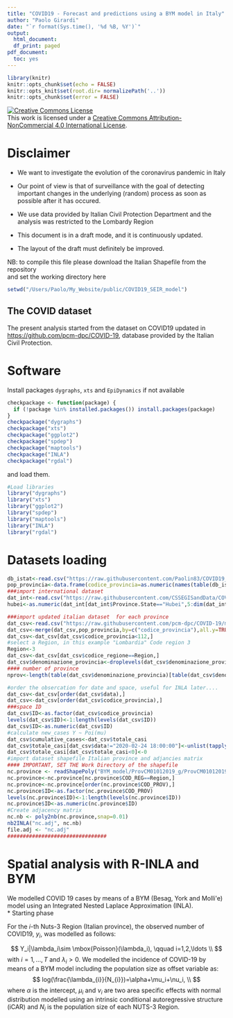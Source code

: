 ```yaml
---
title: "COVID19 - Forecast and predictions using a BYM model in Italy"
author: "Paolo Girardi"
date: "`r format(Sys.time(), '%d %B, %Y')`"
output:
  html_document:
  df_print: paged
pdf_document: 
  toc: yes 
---
```

```r
library(knitr)
knitr::opts_chunk$set(echo = FALSE)
knitr::opts_knit$set(root.dir= normalizePath('..'))
knitr::opts_chunk$set(error = FALSE)
```
<a rel="license" href="http://creativecommons.org/licenses/by-nc/4.0/"><img alt="Creative Commons License" style="border-width:0" src="https://i.creativecommons.org/l/by-nc/4.0/88x31.png" /></a><br />This work is licensed under a <a rel="license" href="http://creativecommons.org/licenses/by-nc/4.0/">Creative Commons Attribution-NonCommercial 4.0 International License</a>.

# Disclaimer

* We want to investigate the evolution of the coronavirus pandemic in  Italy

* Our point of view is that of surveillance with the goal of detecting important changes in the underlying (random) process as soon as possible after it has occured.

* We use data provided by  Italian Civil Protection Department and the analysis was restricted to the Lombardy Region

* This document is in a draft mode, and it is continuously updated.

* The layout of the draft must definitely be improved.   

NB: to compile this file please download the Italian Shapefile from the repository  
and set the working directory here  
```r
setwd("/Users/Paolo/My_Website/public/COVID19_SEIR_model")  
```
## The COVID dataset

The present analysis started from the dataset on COVID19 updated in
<https://github.com/pcm-dpc/COVID-19>, database provided by the Italian
Civil Protection.


# Software 

Install  packages `dygraphs`,  `xts` and `EpiDynamics` if not available

```r
checkpackage <- function(package) {
  if (!package %in% installed.packages()) install.packages(package)
}
checkpackage("dygraphs")
checkpackage("xts")
checkpackage("ggplot2")
checkpackage("spdep")
checkpackage("maptools")
checkpackage("INLA")
checkpackage("rgdal")
```
and load them.
```r
#Load libraries
library("dygraphs")
library("xts")
library("ggplot2")
library("spdep")
library("maptools")
library("INLA")
library("rgdal")
```
# Datasets loading
```r
db_istat<-read.csv("https://raw.githubusercontent.com/Paolin83/COVID19_SEIR_model/master/BYM_model/Elenco-comuni-italiani2.csv",sep=";",header=T,dec=",")
pop_provincia<-data.frame(codice_provincia=as.numeric(names(table(db_istat[,3]))),pop=tapply(db_istat[,20],db_istat[,3],sum))
###import international dataset
dat_int<-read.csv("https://raw.githubusercontent.com/CSSEGISandData/COVID-19/master/csse_covid_19_data/csse_covid_19_time_series/time_series_19-covid-Confirmed.csv",header=T)
hubei<-as.numeric(dat_int[dat_int$Province.State=="Hubei",5:dim(dat_int)[2]])

###import updated italian dataset  for each province
dat_csv<-read.csv("https://raw.githubusercontent.com/pcm-dpc/COVID-19/master/dati-province/dpc-covid19-ita-province.csv",header=T)
dat_csv<-merge(dat_csv,pop_provincia,by=c("codice_provincia"),all.y=TRUE)
dat_csv<-dat_csv[dat_csv$codice_provincia<112,]
#select a Region, in this example "Lombardia" Code region 3
Region<-3
dat_csv<-dat_csv[dat_csv$codice_regione==Region,]
dat_csv$denominazione_provincia<-droplevels(dat_csv$denominazione_provincia)
#### number of province
nprov<-length(table(dat_csv$denominazione_provincia)[table(dat_csv$denominazione_provincia)>0])

#order the obsercation for date and space, useful for INLA later....
dat_csv<-dat_csv[order(dat_csv$data),]
dat_csv<-dat_csv[order(dat_csv$codice_provincia),]
###space ID
dat_csv$ID<-as.factor(dat_csv$codice_provincia)
levels(dat_csv$ID)<-1:length(levels(dat_csv$ID))
dat_csv$ID<-as.numeric(dat_csv$ID)
#calculate new_cases Y ~ Poi(mu)
dat_csv$cumulative_cases<-dat_csv$totale_casi
dat_csv$totale_casi[dat_csv$data!="2020-02-24 18:00:00"]<-unlist(tapply(dat_csv$totale_casi,dat_csv$ID,diff))
dat_csv$totale_casi[dat_csv$totale_casi<0]<-0
#import dataset shapefile Italian province and adjancies matrix
#### IMPORTANT, SET THE Work Directory of the shapefile 
nc.province <- readShapePoly("BYM_model/ProvCM01012019_g/ProvCM01012019_g_WGS84.shp")
nc.province<-nc.province[nc.province$COD_REG==Region,]
nc.province<-nc.province[order(nc.province$COD_PROV),]
nc.province$ID<-as.factor(nc.province$COD_PROV)
levels(nc.province$ID)<-1:length(levels(nc.province$ID))
nc.province$ID<-as.numeric(nc.province$ID)
#Create adjacency matrix
nc.nb <- poly2nb(nc.province,snap=0.01)
nb2INLA("nc.adj", nc.nb)
file.adj <- "nc.adj"
################################
```

# Spatial analysis with R-INLA and BYM 
We modelled COVID 19 cases by means of a BYM (Besag, York and Molli\'e) model using an Integrated Nested Laplace Approximation (INLA).  
* Starting phase

For the $i$-th Nuts-3 Region (Italian province), the observed number of COVID19, $y_{i}$, was modelled as follows:  

$$
  Y_i|\lambda_i\sim \mbox{Poisson}(\lambda_i), \qquad i=1,2,\ldots \\
$$
with $i=1,\ldots,T$ and $\lambda_i>0$.
We modelled the incidence of COVID-19 by means of a BYM model including the population size as offset variable as:  
$$
	log(\frac{\lambda_{i}}{N_{i}})=\alpha+\mu_i+\nu_i, \\
$$
where $\alpha$ is the intercept, $\mu_i$ and $\nu_i$ are two area specific effects with normal distribution modelled using an intrinsic conditional autoregressive structure (iCAR) and $N_i$ is the population size of each NUTS-3 Region.   

